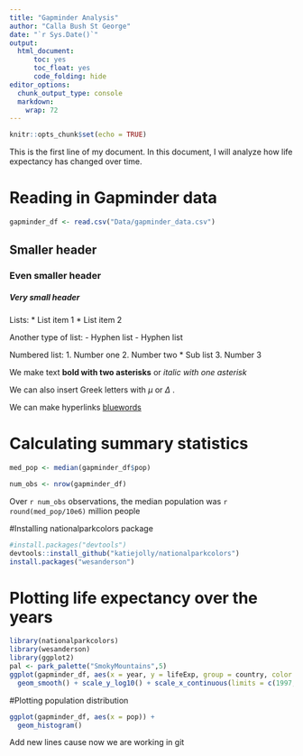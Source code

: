 ```yaml
---
title: "Gapminder Analysis"
author: "Calla Bush St George"
date: "`r Sys.Date()`"
output: 
  html_document:
      toc: yes
      toc_float: yes
      code_folding: hide
editor_options: 
  chunk_output_type: console
  markdown: 
    wrap: 72
---
```


```r
knitr::opts_chunk$set(echo = TRUE)
```

This is the first line of my document. In this document, I will analyze
how life expectancy has changed over time.

# Reading in Gapminder data

```r
gapminder_df <- read.csv("Data/gapminder_data.csv")

```

## Smaller header

### Even smaller header

##### Very small header

Lists: \* List item 1 \* List item 2

Another type of list: - Hyphen list - Hyphen list

Numbered list: 1. Number one 2. Number two \* Sub list 3. Number 3

We make text **bold with two asterisks** or *italic with one asterisk*

We can also insert Greek letters with $\mu$ or $\Delta$ .

We can make hyperlinks [bluewords](etherpadlink)

# Calculating summary statistics

```r
med_pop <- median(gapminder_df$pop)

num_obs <- nrow(gapminder_df)
```

Over `r num_obs` observations, the median population was
`r round(med_pop/10e6)` million people

#Installing nationalparkcolors package

```r
#install.packages("devtools")
devtools::install_github("katiejolly/nationalparkcolors")
install.packages("wesanderson")
```

# Plotting life expectancy over the years

```r
library(nationalparkcolors)
library(wesanderson)
library(ggplot2)
pal <- park_palette("SmokyMountains",5)
ggplot(gapminder_df, aes(x = year, y = lifeExp, group = country, color = continent)) +
  geom_smooth() + scale_y_log10() + scale_x_continuous(limits = c(1997, 2007))

```

#Plotting population distribution

```r
ggplot(gapminder_df, aes(x = pop)) +
  geom_histogram()
```

Add new lines cause now we are working in git
